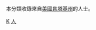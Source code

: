 {{Catnav|頁面分類|人物|各國人物|美国人|各州美国人}}

本分類收錄來自[[美國|美國]][[肯塔基州|肯塔基州]]的人士。
{{Commonscat|People of Kentucky}}

[[Category:美国各州人物|K]]
[[Category:肯塔基州|人]]
